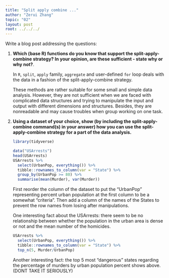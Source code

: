 ```yaml
---
title: "Split apply combine ..."
author: "Zerui Zhang"
topic: "02"
layout: post
root: ../../../
---
```


Write a blog post addressing the questions: 

1. **Which (base R) functions do you know that support the split-apply-combine strategy? In your opinion, are these sufficient - state why or why not?**.

    In `R`, `split`, `apply` family, `aggregate` and user-defined `for` loop deals with the data in a fashion of the split-apply-combine strategy. 
    
    These methods are rather suitable for some small and simple data analysis. However, they are not sufficient when we are faced with complicated data structures and trying to manipulate the input and output with different dimensions and structures. Besides, they are nonreadable and may cause troubles when group working on one task.

2. **Using a dataset of your choice, show (by including the split-apply-combine command(s) in your answer) how you can use the split-apply-combine strategy for a part of the data analysis.**

    ```r
    library(tidyverse)
    ```
    
    
    ```r
    data("USArrests")
    head(USArrests)
    USArrests %>%
      select(UrbanPop, everything()) %>% 
      tibble::rownames_to_column(var = "State") %>% 
      group_by(UrbanPop >= 80) %>% 
      summarise(mean(Murder), var(Murder))
    ```
    
    
    First reorder the column of the dataset to put the "UrbanPop" representing percent urban population at the first column to be a somewhat "criteria". Then add a column of the names of the States to prevent the row names from losing after manipulations.
    
    One interesting fact about the USArrests: there seem to be no relationship between whether the population in the urban area is dense or not and the mean number of the homicides.
    
    ```r
    USArrests %>%
      select(UrbanPop, everything()) %>% 
      tibble::rownames_to_column(var = "State") %>% 
      top_n(5, Murder/UrbanPop)
    ```
    
    
    Another interesting fact: the top 5 most "dangerous" states regarding the percentage of murders by urban population percent shows above. (DONT TAKE IT SERIOUSLY)
